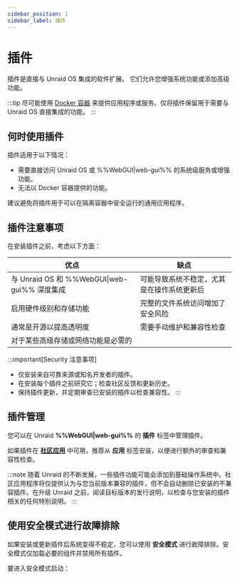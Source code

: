 ```yaml
---
sidebar_position: 1
sidebar_label: 插件
---
```



# 插件

插件是直接与 Unraid OS 集成的软件扩展。 它们允许您增强系统功能或添加高级功能。

:::tip
尽可能使用 [Docker 容器](../run-docker-containers/overview.mdx) 来提供应用程序或服务。仅将插件保留用于需要与 Unraid OS 直接集成的功能。
:::

## 何时使用插件

插件适用于以下情况：

- 需要直接访问 Unraid OS 或 %%WebGUI|web-gui%% 的系统级服务或增强功能。
- 无法以 Docker 容器提供的功能。

建议避免将插件用于可以在隔离容器中安全运行的通用应用程序。

## 插件注意事项

在安装插件之前，考虑以下方面：

| 优点                                     | 缺点                    |
| -------------------------------------- | --------------------- |
| 与 Unraid OS 和 %%WebGUI\|web-gui%% 深度集成 | 可能导致系统不稳定，尤其是在操作系统更新后 |
| 启用硬件级别和存储功能                            | 完整的文件系统访问增加了安全风险      |
| 通常是开源以提高透明度                            | 需要手动维护和兼容性检查          |
| 对于某些高级存储或网络功能是必需的                      |                       |

:::important[Security 注意事项]

- 仅安装来自可靠来源或知名开发者的插件。
- 在安装每个插件之前研究它；检查社区反馈和更新历史。
- 保持插件更新，并定期审查已安装的插件以检查兼容性。
  :::

## 插件管理

您可以在 Unraid **%%WebGUI|web-gui%%** 的 **插件** 标签中管理插件。

如果插件在 **[社区应用](../run-docker-containers/community-applications.mdx)** 中可用，推荐从 **应用** 标签安装，以便进行额外的审查和兼容性检查。

:::note
随着 Unraid 的不断发展，一些插件功能可能会添加到基础操作系统中。社区应用程序将仅提供认为与您当前版本兼容的插件，但不会自动删除已安装的不兼容插件。在升级 Unraid 之前，阅读目标版本的发行说明，以检查与您安装的插件相关的任何特别说明。
:::

## 使用安全模式进行故障排除

如果安装或更新插件后系统变得不稳定，您可以使用 **安全模式** 进行故障排除。安全模式仅加载必要的组件并禁用所有插件。

要进入安全模式启动：

<Tabs>
  <TabItem value="首选" label="首选方法" default>
    <SafeModePreferred />
  </TabItem>

  <TabItem value="替代" label="替代方法">
    <SafeModeAlternative />
  </TabItem>
</Tabs>
